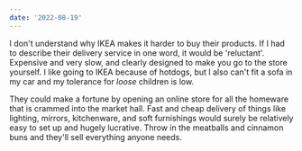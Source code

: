 ```yaml
---
date: '2022-08-19'
---
```


I don't understand why IKEA makes it harder to buy their products. If I had to describe their delivery service in one word, it would be 'reluctant'. Expensive and very slow, and clearly designed to make you go to the store yourself. I like going to IKEA because of hotdogs, but I also can't fit a sofa in my car and my tolerance for _loose_ children is low.

They could make a fortune by opening an online store for all the homeware that is crammed into the market hall. Fast and cheap delivery of things like lighting, mirrors, kitchenware, and soft furnishings would surely be relatively easy to set up and hugely lucrative. Throw in the meatballs and cinnamon buns and they'll sell everything anyone needs.
